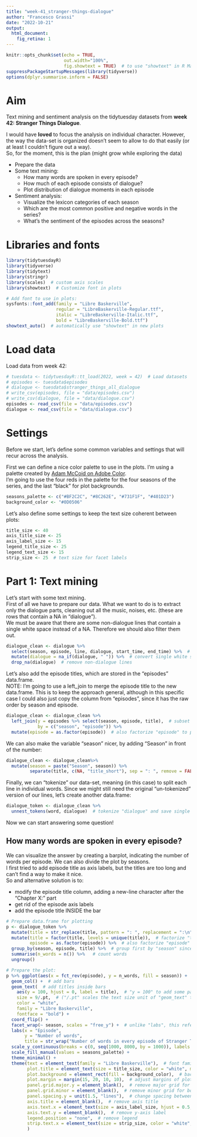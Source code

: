 ```yaml
---
title: "week-41_stranger-things-dialogue"
author: "Francesco Grassi"
date: "2022-10-21"
output: 
  html_document:
    fig_retina: 1
---
```


<style type="text/css">
.main-container {
  max-width: 1200px;
  margin-left: auto;
  margin-right: auto;
}
</style>

```r
knitr::opts_chunk$set(echo = TRUE,
                      out.width="100%",
                      fig.showtext = TRUE)  # to use "showtext" in R Markdown
suppressPackageStartupMessages(library(tidyverse))
options(dplyr.summarise.inform = FALSE)
```

# Aim

Text mining and sentiment analysis on the tidytuesday datasets from **week 42: Stranger Things Dialogue**.

I would have **loved** to focus the analysis on individual character. However, the way the data-set is organized doesn't seem to allow to do that easily (or at least I couldn't figure out a way).  
So, for the moment, this is the plan (might grow while exploring the data)

- Prepare the data
- Some text mining:
  - How many words are spoken in every episode?
  - How much of each episode consists of dialogue?
  - Plot distribution of dialogue moments in each episode
- Sentiment analysis:
  - Visualize the lexicon categories of each season
  - Which are the most common positive and negative words in the series?
  - What's the sentiment of the episodes across the seasons?

# Libraries and fonts
```r
library(tidytuesdayR)
library(tidyverse)
library(tidytext)
library(stringr)
library(scales)  # custom axis scales
library(showtext)  # Customize font in plots

# Add font to use in plots:
sysfonts::font_add(family = "Libre Baskerville", 
                   regular = "LibreBaskerville-Regular.ttf",
                   italic = "LibreBaskerville-Italic.ttf",
                   bold = "LibreBaskerville-Bold.ttf")
showtext_auto()  # automatically use "showtext" in new plots
```

# Load data

Load data from week 42:
```r
# tuesdata <- tidytuesdayR::tt_load(2022, week = 42)  # Load datasets
# episodes <- tuesdata$episodes
# dialogue <- tuesdata$stranger_things_all_dialogue
# write_csv(episodes, file = "data/episodes.csv")
# write_csv(dialogue, file = "data/dialogue.csv")
episodes <- read_csv(file = "data/episodes.csv")
dialogue <- read_csv(file = "data/dialogue.csv")
```

# Settings

Before we start, let's define some common variables and settings that will recur across the analysis.

First we can define a nice color palette to use in the plots. I'm using a palette created by [Adam McCoid on Adobe Color](https://color.adobe.com/search?q=stranger%20things).  
I'm going to use the four reds in the palette for the four seasons of the series, and the last "black" for plot backgrounds.
```r
seasons_palette <- c("#BF2C2C", "#8C262E", "#731F1F", "#401D23")
background_color <- "#0D0506"
```

Let's also define some settings to keep the text size coherent between plots:
```r
title_size <- 40
axis_title_size <- 25
axis_label_size <- 15
legend_title_size <- 25
legend_text_size <- 15
strip_size <- 25  # text size for facet labels
```

# Part 1: Text mining

Let's start with some text mining.  
First of all we have to prepare our data. What we want to do is to extract only the dialogue parts, cleaning out all the music, noises, etc. (these are rows that contain a NA in "dialogue").  
We must be aware that there are some non-dialogue lines that contain a single white space instead of a NA. Therefore we should also filter them out.
```r
dialogue_clean <- dialogue %>% 
  select(season, episode, line, dialogue, start_time, end_time) %>%  # select variables of interest
  mutate(dialogue = na_if(dialogue, " ")) %>%  # convert single white spaces in NAs
  drop_na(dialogue)  # remove non-dialogue lines
```

Let's also add the episode titles, which are stored in the "episodes" data.frame.  
NOTE: I'm going to use a left_join to merge the episode title to the new data.frame. This is to keep the approach general, although in this specific case I could also just copy the column from "episodes", since it has the raw order by season and episode.
```r
dialogue_clean <- dialogue_clean %>% 
  left_join(y = episodes %>% select(season, episode, title),  # subset "episodes" df since we don't want to join all columns
            by = c("season", "episode")) %>% 
  mutate(episode = as.factor(episode))  # also factorize "episode" to plot as discrete
```

We can also make the variable "season" nicer, by adding "Season" in front of the number:
```r
dialogue_clean <- dialogue_clean%>% 
  mutate(season = paste("Season", season)) %>% 
         separate(title, c(NA, "title_short"), sep = ": ", remove = FALSE)  # "c(NA, "title_short)" keeps only the second part of the separated string and saves it in "title_short"
```


Finally, we can "tokenize" our data-set, meaning (in this case) to split each line in individual words. Since we might still need the original "un-tokenized" version of our lines, let's create another data.frame:
```r
dialogue_token <- dialogue_clean %>% 
  unnest_tokens(word, dialogue)  # tokenize "dialogue" and save single token in "word"
```

Now we can start answering some question!

## How many words are spoken in every episode?

We can visualize the answer by creating a barplot, indicating the number of words per episode. We can also divide the plot by seasons.  
I first tried to add episode title as axis labels, but the titles are too long and can't find a way to make it nice.  
So and alternative solution is to:

- modify the episode title column, adding a new-line character after the "Chapter X:" part
- get rid of the episode axis labels
- add the episode title INSIDE the bar
```r
# Prepare data.frame for plotting
p <- dialogue_token %>% 
  mutate(title = str_replace(title, pattern = ": ", replacement = ":\n")) %>%  # add new-line character to title
  mutate(title = factor(title, levels = unique(title)),  # factorize "title" keeping the order of the episodes
         episode = as.factor(episode)) %>%  # also factorize "episode" to plot as discrete
  group_by(season, episode, title) %>%  # group first by "season" since episodes are numbered within seasons (add "title_short" to keep it in summary data.frame)
  summarise(n_words = n()) %>%   # count words
  ungroup()

# Prepare the plot:
p %>% ggplot(aes(x = fct_rev(episode), y = n_words, fill = season)) +  # x is reversed so that after "coord_flip" episodes are listed top-down
  geom_col() +  # add bars
  geom_text(  # add titles inside bars
    aes(y = 100, hjust = 0, label = title),  # "y = 100" to add some padding from the x-axis
    size = 9/.pt,  # ("/.pt" scales the text size unit of "geom_text" to the one of "element_text()")
    color = "white",
    family = "Libre Baskerville",
    fontface = "bold") +
  coord_flip() +
  facet_wrap(~ season, scales = "free_y") +  # unlike "labs", this refers to coord AFTER flip 
  labs(x = "Episode", 
       y = "Number of words", 
       title = str_wrap("Number of words in every episode of Stranger Things", width = 32)) +
  scale_y_continuous(breaks = c(0, seq(1000, 8000, by = 1000)), labels = label_number(scale_cut = cut_short_scale())) +
  scale_fill_manual(values = seasons_palette) +
  theme_minimal() +
  theme(text = element_text(family = "Libre Baskerville"),  # font family for entire plot
        plot.title = element_text(size = title_size, color = "white", margin = margin(0, 0, 30, 0)),  # size, color, and margin of main title
        plot.background = element_rect(fill = background_color),  # background of entire plotting area
        plot.margin = margin(15, 20, 10, 10),  # adjust margins of plotting area
        panel.grid.major.y = element_blank(),  # remove major grid for y axis
        panel.grid.minor = element_blank(),  # remove minor grid for both axis
        panel.spacing.y = unit(1.5, "lines"),  # change spacing between facets
        axis.title = element_blank(),  # remove axis title
        axis.text.x = element_text(size = axis_label_size, hjust = 0.5, vjust = -0.5, color = "white"),  # size, just, and color of x-axis labels
        axis.text.y = element_blank(),  # remove y-axis label
        legend.position = "none",  # remove legend
        strip.text.x = element_text(size = strip_size, color = "white", margin = margin(0, 0, 15, 0))  # size, color, and margin of facet titles
        )

```
